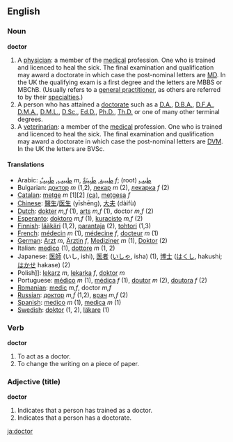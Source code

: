 ==English==
=== Noun ===
'''doctor'''

# A [[physician]]: a member of the [[medicine|medical]] profession. One who is trained and licenced to heal the sick. The final examination and qualification may award a doctorate in which case the post-nominal letters are [[MD]].  In the UK the qualifying exam is a first degree and the letters are MBBS or MBChB. (Usually refers to a [[general practitioner]], as others are referred to by their [[specialty|specialties]].)
# A person who has attained a [[doctorate]] such as a [[D.A.]], [[D.B.A.]], [[D.F.A.]], [[D.M.A.]], [[D.M.L.]], [[D.Sc.]], [[Ed.D.]], [[Ph.D.]], [[Th.D.]] or one of many other terminal degrees.
# A [[veterinarian]]: a member of the [[medicine|medical]] profession. One who is trained and licenced to heal the sick. The final examination and qualification may award a doctorate in which case the post-nominal letters are [[DVM]].  In the UK the letters are BVSc. 

==== Translations ====
*Arabic: [[طبيب]], [[طَبِيبٌ]] ''m'', [[طبيبة]], [[طَبِيبَةٌ]] ''f''; (root) [[طبب]]
*Bulgarian: [[доктор]] ''m'' (1,2), [[лекар]] ''m'' (2), [[лекарка]] ''f'' (2)
*[[Catalan]]: [[metge]] ''m'' [1][2] [[:ca:metge|(ca)]], [[metgesa]] ''f'' 
*[[Chinese]]: [[醫生]]/[[医生]] (yīshēng), [[大夫]] (dàifù)
*[[Dutch]]: [[dokter]] ''m,f'' (1), [[arts]] ''m,f'' (1), doctor ''m,f'' (2)
*[[Esperanto]]: [[doktoro]] ''m,f'' (1), [[kuracisto]] ''m,f'' (2)
*[[Finnish]]: [[lääkäri]] (1,2), [[parantaja]] (2), [[tohtori]] (1,3) 
*[[French]]: [[médecin]] ''m'' (1), [[médecine]] ''f'', [[docteur]] ''m'' (1)
*[[German]]: [[Arzt]] ''m'', [[Ärztin]] ''f'', [[Mediziner]] ''m'' (1), [[Doktor]]     (2)
*Italian: [[medico]] (1), [[dottore]] ''m'' (1, 2)
*Japanese: [[医師]] (いし, ishi), [[医者]] ([[いしゃ]], isha) (1), [[博士]] ([[はくし]], hakushi; [[はかせ]] hakase) (2)
*Polish]]: [[lekarz]] ''m'', [[lekarka]] ''f'', [[doktor]] ''m''
*Portuguese: [[médico]] ''m'' (1), [[médica]] ''f'' (1), [[doutor]] ''m'' (2), [[doutora]] ''f'' (2)
*[[Romanian]]: [[medic]] ''m,f'', doctor ''m,f''
*[[Russian]]: [[доктор]] ''m,f'' (1,2), [[врач]] ''m,f'' (2)
*[[Spanish]]: [[medico]] ''m'' (1), [[medica]] ''m'' (1)
*[[Swedish]]: [[doktor]] (1, 2), [[läkare]] (1)

===Verb===
'''doctor'''
#To act as a doctor.
#To change the writing on a piece of paper.

===Adjective (title)===
'''doctor'''
#Indicates that a person has trained as a doctor.
#Indicates that a person has a doctorate.
[[ja:doctor]]